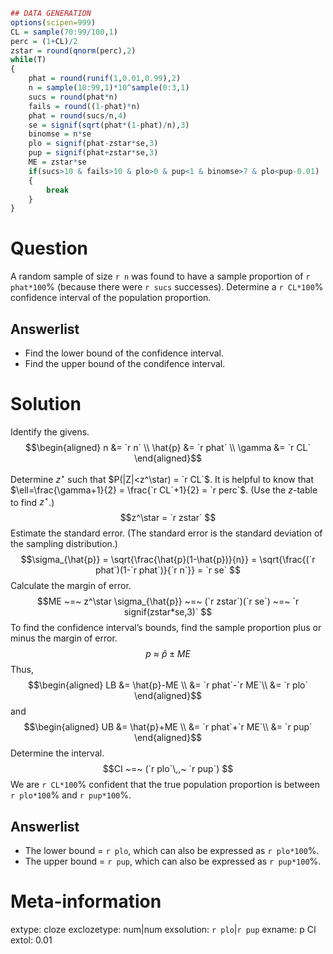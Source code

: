 ```r
## DATA GENERATION
options(scipen=999)
CL = sample(70:99/100,1)
perc = (1+CL)/2
zstar = round(qnorm(perc),2)
while(T)
{
    phat = round(runif(1,0.01,0.99),2)
    n = sample(10:99,1)*10^sample(0:3,1)
    sucs = round(phat*n)
    fails = round((1-phat)*n)
    phat = round(sucs/n,4)
    se = signif(sqrt(phat*(1-phat)/n),3)
    binomse = n*se
    plo = signif(phat-zstar*se,3)
    pup = signif(phat+zstar*se,3)
    ME = zstar*se
    if(sucs>10 & fails>10 & plo>0 & pup<1 & binomse>7 & plo<pup-0.01)
    {
        break
    }
}
```

Question
========

A random sample of size `r n` was found to have a sample proportion of `r phat*100`% (because there were `r sucs` successes). Determine a `r CL*100`% confidence interval of the population proportion.


Answerlist
----------
* Find the lower bound of the confidence interval.
* Find the upper bound of the condifence interval.



Solution
========

Identify the givens.
$$\begin{aligned}
n &= `r n` \\
\hat{p} &= `r phat` \\
\gamma &= `r CL`
\end{aligned}$$

Determine $z^\star$ such that $P(|Z|<z^\star) = `r CL`$. It is helpful to know that $\ell=\frac{\gamma+1}{2} = \frac{`r CL`+1}{2} = `r perc`$. (Use the $z$-table to find $z^{\star}$.)
$$z^\star = `r zstar` $$
Estimate the standard error. (The standard error is the standard deviation of the sampling distribution.)
$$\sigma_{\hat{p}} = \sqrt{\frac{\hat{p}(1-\hat{p})}{n}} = \sqrt{\frac{(`r phat`)(1-`r phat`)}{`r n`}} = `r se` $$
Calculate the margin of error.
$$ME ~=~ z^\star \sigma_{\hat{p}} ~=~ (`r zstar`)(`r se`) ~=~ `r signif(zstar*se,3)` $$
To find the confidence interval's bounds, find the sample proportion plus or minus the margin of error.
$$p ~\approx~ \hat{p} \pm ME $$
Thus,
$$\begin{aligned}
LB &= \hat{p}-ME \\
 &= `r phat`-`r ME`\\
 &= `r plo`
\end{aligned}$$
and 
$$\begin{aligned}
UB &= \hat{p}+ME \\
 &= `r phat`+`r ME`\\
 &= `r pup`
\end{aligned}$$
Determine the interval.
$$CI ~=~ (`r plo`\,,~ `r pup`) $$
We are `r CL*100`% confident that the true population proportion is between `r plo*100`% and `r pup*100`%.


Answerlist
----------
* The lower bound = `r plo`, which can also be expressed as `r plo*100`%.
* The upper bound = `r pup`, which can also be expressed as `r pup*100`%.


Meta-information
============
extype: cloze
exclozetype: num|num
exsolution: `r plo`|`r pup`
exname: p CI
extol: 0.01
